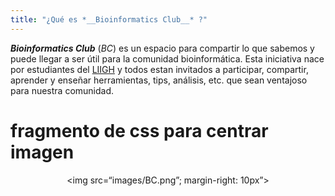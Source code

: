 ```yaml
---
title: "¿Qué es *__Bioinformatics Club__* ?"
---
```



*__Bioinformatics Club__* (*BC*) es un espacio para compartir lo que sabemos y puede llegar a ser útil para la comunidad bioinformática. Esta iniciativa nace por estudiantes del [LIIGH](http://liigh.unam.mx/) y todos estan invitados a participar, compartir, aprender y enseñar herramientas, tips, análisis, etc. que sean ventajoso para nuestra comunidad.


# fragmento de css para centrar imagen
<style type="text/css">
.centerImage
{
 text-align:center;
 display:block;
}
</style>

<center><img src="images/BC.png"; margin-right: 10px"></center>

